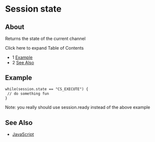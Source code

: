 
# Session state 

 

## About

Returns the state of the current channel

Click here to expand Table of Contents

* 1 [Example](#example)
* 2 [See Also](#see-also)

## Example

```xml
while(session.state == "CS_EXECUTE") {
 // do something fun
}
```

Note: you really should use session.ready instead of the above example

## See Also

* [JavaScript](../index.mdx#api)


